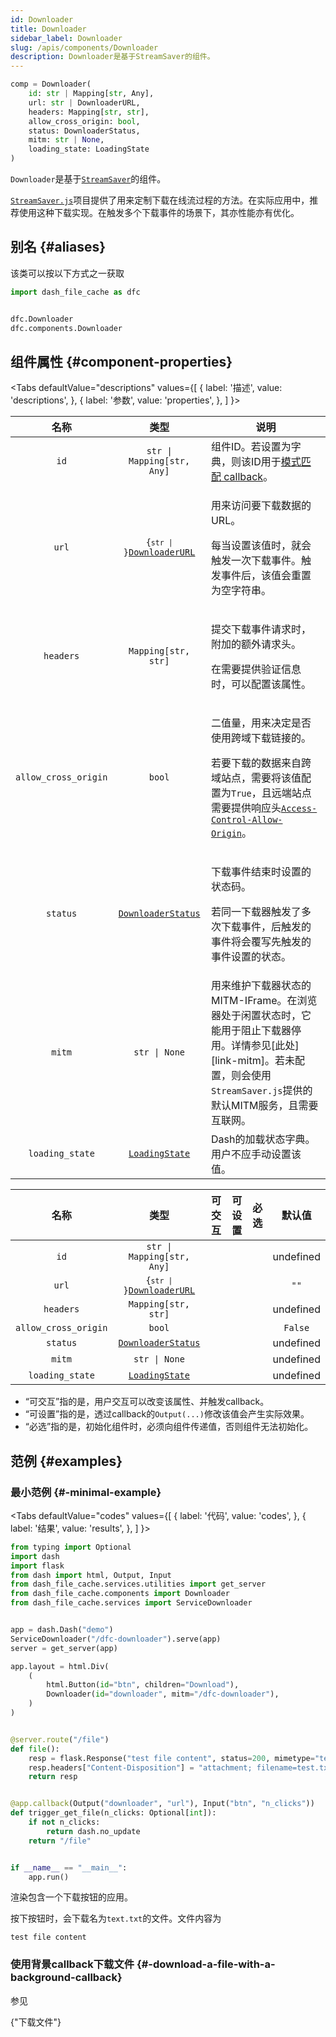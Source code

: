 ```yaml
---
id: Downloader
title: Downloader
sidebar_label: Downloader
slug: /apis/components/Downloader
description: Downloader是基于StreamSaver的组件。
---
```






<APITopBar type="class" isComponent={true} source="components.Downloader" />

```python
comp = Downloader(
    id: str | Mapping[str, Any],
    url: str | DownloaderURL,
    headers: Mapping[str, str],
    allow_cross_origin: bool,
    status: DownloaderStatus,
    mitm: str | None,
    loading_state: LoadingState
)
```

`Downloader`是基于[`StreamSaver`<IconExternalLink/>][link-streamsaver]的组件。

[`StreamSaver.js`<IconExternalLink/>][link-streamsaver]项目提供了用来定制下载在线流过程的方法。在实际应用中，推荐使用这种下载实现。在触发多个下载事件的场景下，其亦性能亦有优化。

## 别名 {#aliases}

该类可以按以下方式之一获取

```python
import dash_file_cache as dfc


dfc.Downloader
dfc.components.Downloader
```

## 组件属性 {#component-properties}

<Tabs
  defaultValue="descriptions"
  values={[
    { label: '描述', value: 'descriptions', },
    { label: '参数', value: 'properties', },
  ]
}>

<TabItem value="descriptions">

|         名称         |                                  类型                                  | <center>说明</center>                                                                                                                                                                                    |
| :------------------: | :--------------------------------------------------------------------: | :------------------------------------------------------------------------------------------------------------------------------------------------------------------------------------------------------- |
|         `id`         |                       `str \| Mapping[str, Any]`                       | 组件ID。若设置为字典，则该ID用于[模式匹配 callback<IconExternalLink/>][dash-pmcallback]。                                                                                                             |
|        `url`         | <code>{`str \| `}[DownloaderURL](./typehints/DownloaderURL.mdx)</code> | <p>用来访问要下载数据的URL。</p><p>每当设置该值时，就会触发一次下载事件。触发事件后，该值会重置为空字符串。</p>                                                                                         |
|      `headers`       |                          `Mapping[str, str]`                           | <p>提交下载事件请求时，附加的额外请求头。</p><p>在需要提供验证信息时，可以配置该属性。</p>                                                                                                               |
| `allow_cross_origin` |                                 `bool`                                 | <p>二值量，用来决定是否使用跨域下载链接的。</p><p>若要下载的数据来自跨域站点，需要将该值配置为`True`，且远端站点需要提供响应头[`Access-Control-Allow-Origin`<IconExternalLink/>][link-crossorigin]。</p> |
|       `status`       |         [`DownloaderStatus`](./typehints/DownloaderStatus.mdx)         | <p>下载事件结束时设置的状态码。</p><p>若同一下载器触发了多次下载事件，后触发的事件将会覆写先触发的事件设置的状态。</p>                                                                                   |
|        `mitm`        |                             `str \| None`                              | 用来维护下载器状态的MITM-IFrame。在浏览器处于闲置状态时，它能用于阻止下载器停用。详情参见[此处<IconExternalLink/>][link-mitm]。若未配置，则会使用`StreamSaver.js`提供的默认MITM服务，且需要互联网。   |
|   `loading_state`    |          [`LoadingState`<IconExternalLink/>][link-loadstate]           | Dash的加载状态字典。用户不应手动设置该值。                                                                                                                                                              |

</TabItem>

<TabItem value="properties">

|         名称         |                                  类型                                  |              可交互               |              可设置               | 必选 |  默认值   |
| :------------------: | :--------------------------------------------------------------------: | :-------------------------------: | :-------------------------------: | :--: | :-------: |
|         `id`         |                       `str \| Mapping[str, Any]`                       |                                   |                                   |      | undefined |
|        `url`         | <code>{`str \| `}[DownloaderURL](./typehints/DownloaderURL.mdx)</code> |                                   | <InlineIcon icon={vsiCheckIcon}/> |      |   `""`    |
|      `headers`       |                          `Mapping[str, str]`                           |                                   | <InlineIcon icon={vsiCheckIcon}/> |      | undefined |
| `allow_cross_origin` |                                 `bool`                                 |                                   | <InlineIcon icon={vsiCheckIcon}/> |      |  `False`  |
|       `status`       |         [`DownloaderStatus`](./typehints/DownloaderStatus.mdx)         | <InlineIcon icon={vsiCheckIcon}/> |                                   |      | undefined |
|        `mitm`        |                             `str \| None`                              |                                   | <InlineIcon icon={vsiCheckIcon}/> |      | undefined |
|   `loading_state`    |          [`LoadingState`<IconExternalLink/>][link-loadstate]           |                                   | <InlineIcon icon={vsiCheckIcon}/> |      | undefined |

- “可交互”指的是，用户交互可以改变该属性、并触发callback。
- “可设置”指的是，透过callback的`Output(...)`修改该值会产生实际效果。
- “必选”指的是，初始化组件时，必须向组件传递值，否则组件无法初始化。

</TabItem>

</Tabs>

## 范例 {#examples}

### <IconObjType type="term"/> 最小范例 {#-minimal-example}

<Tabs
  defaultValue="codes"
  values={[
    { label: '代码', value: 'codes', },
    { label: '结果', value: 'results', },
  ]
}>

<TabItem value="codes">

```python title="minimal_example_downloader.py" showLineNumbers
from typing import Optional
import dash
import flask
from dash import html, Output, Input
from dash_file_cache.services.utilities import get_server
from dash_file_cache.components import Downloader
from dash_file_cache.services import ServiceDownloader


app = dash.Dash("demo")
ServiceDownloader("/dfc-downloader").serve(app)
server = get_server(app)

app.layout = html.Div(
    (
        html.Button(id="btn", children="Download"),
        Downloader(id="downloader", mitm="/dfc-downloader"),
    )
)


@server.route("/file")
def file():
    resp = flask.Response("test file content", status=200, mimetype="text/plain")
    resp.headers["Content-Disposition"] = "attachment; filename=test.txt"
    return resp


@app.callback(Output("downloader", "url"), Input("btn", "n_clicks"))
def trigger_get_file(n_clicks: Optional[int]):
    if not n_clicks:
        return dash.no_update
    return "/file"


if __name__ == "__main__":
    app.run()
```

</TabItem>

<TabItem value="results">

渲染包含一个下载按钮的应用。

按下按钮时，会下载名为`text.txt`的文件。文件内容为

```
test file content
```

</TabItem>

</Tabs>

### <IconObjType type="term"/> 使用背景callback下载文件 {#-download-a-file-with-a-background-callback}

参见

<p>
  <DarkButton
    to={useBaseUrl("/docs/examples/download-file")}
    icon={vsiTerminalIcon}
  >
    {"下载文件"}
  </DarkButton>
</p>

[link-streamsaver]: https://github.com/jimmywarting/StreamSaver.js
[link-loadstate]: https://dash.plotly.com/loading-states
[dash-pmcallback]: https://dash.plotly.com/pattern-matching-callbacks
[link-crossorigin]: https://developer.mozilla.org/en-US/docs/Web/HTTP/Reference/Headers/Access-Control-Allow-Origin
